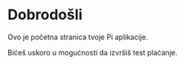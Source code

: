 # Dobrodošli

Ovo je početna stranica tvoje Pi aplikacije.

Bićeš uskoro u mogućnosti da izvršiš test plaćanje.
